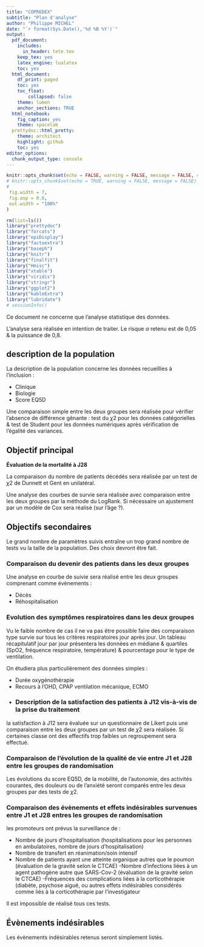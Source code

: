 ```yaml
---
title: "COPREDEX"
subtitle: "Plan d'analyse"
author: "Philippe MICHEL"
date: "`r format(Sys.Date(),'%d %B %Y')`"
output:
  pdf_document:
    includes:
      in_header: tete.tex
    keep_tex: yes
    latex_engine: lualatex
    toc: yes  
  html_document:
    df_print: paged
    toc: yes
    toc_float: 
        collapsed: false
    theme: lumen
    anchor_sections: TRUE
  html_notebook:
    fig_caption: yes
    theme: spacelab
  prettydoc::html_pretty:
    theme: architect
    highlight: github
    toc: yes
editor_options:
  chunk_output_type: console
---
```


```r
knitr::opts_chunk$set(echo = FALSE, warning = FALSE, message = FALSE, cache = FALSE,
# knitr::opts_chunk$set(echo = TRUE, warning = FALSE, message = FALSE)
#
 fig.width = 7,
 fig.asp = 0.8,
 out.width = "100%"
)
```

```r
rm(list=ls())
library("prettydoc")
library("forcats")
library("epiDisplay")
library("factoextra")
library("baseph")
library("knitr")
library("finalfit")
library("Hmisc")
library("xtable")
library("viridis")
library("stringr")
library("ggplot2")
library("kableExtra")
library("lubridate")
# sessionInfo()
```

Ce document ne concerne que l'analyse statistique des données. 

L'analyse sera réalisée en intention de traiter. Le risque $\alpha$ retenu est de 0,05 & la puissance de 0,8.

## description de la population

La description de la population concerne les données recueillies à l'inclusion :

- Clinique
- Biologie
- Score EQ5D

Une comparaison simple entre les deux groupes sera réalisée pour vérifier l'absence de différence gênante : test du $\chi 2$ pour les données catégorielles & test de Student pour les données numériques après vérification de l'égalité des variances. 


## Objectif principal

**Évaluation de la mortalité à J28** 

La comparaison du nombre de patients décédés sera réalisée par un test de  $\chi 2$ de Dunnett et Gent en unilatéral.

Une analyse des courbes de survie sera réalisée avec comparaison entre les deux groupes par la méthode du LogRank. Si nécessaire un ajustement par un modèle de Cox sera réalisé (sur l'âge ?).

## Objectifs secondaires

Le grand nombre de paramètres suivis entraîne un trop grand nombre de tests vu la taille de la population. Des choix devront être fait.

### Comparaison du devenir des patients dans les deux groupes 

Une analyse en courbe de suivie sera réalisé entre les deux groupes comprenant comme évènements : 

- Décès
- Réhospitalisation

### Evolution des symptômes respiratoires dans les deux groupes

Vu le faible nombre de cas il ne va pas être possible faire des comparaison type survie sur tous les critères respiratoires jour après jour.  Un tableau récapitulatif jour par jour présentera les données en médiane & quartiles (SpO2, fréquence respiratoire, température) & pourcentage pour le type de ventilation. 

On étudiera plus particulièrement des données simples :

- Durée oxygénothérapie
- Recours à l'OHD, CPAP ventilation mécanique, ECMO
-
### Description de la satisfaction des patients à J12 vis-à-vis de la prise du traitement

la satisfaction à J12 sera évaluée sur un questionnaire de Likert puis une comparaison entre les deux groupes par un test de $\chi 2$ sera réalisée. Si certaines classe ont des effectifs trop faibles un regroupement sera effectué. 

### Comparaison de l’évolution de la qualité de vie entre J1 et J28 entre les groupes de randomisation

Les évolutions du score EQ5D, de la mobilité, de l'autonomie, des activités courantes, des douleurs ou de l'anxiété seront comparés entre les deux groupes par des tests de $\chi 2$.

### Comparaison des évènements et effets indésirables survenues entre J1 et J28 entres les groupes de randomisation

les promoteurs ont prévus la surveillance  de : 

- Nombre de jours d’hospitalisation (hospitalisations pour les personnes en ambulatoires, nombre de jours d’hospitalisation)
- Nombre de transfert en réanimation/soin intensif
- Nombre de patients ayant une atteinte organique autres que le poumon (évaluation de la gravité selon le CTCAE) 
-Nombre d’infections liées à un agent pathogène autre que SARS-Cov-2 (évaluation de la gravité selon le CTCAE)
-Fréquences des complications liées à la corticothérapie (diabète, psychose aiguë, ou autres effets indésirables considérés comme liés à la corticothérapie par l’investigateur

Il est impossible de réalisé tous ces tests.

## Évènements indésirables
 
 Les évènements indésirables retenus seront simplement listés. 
